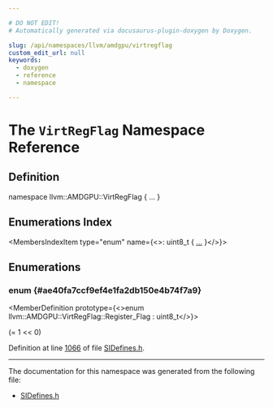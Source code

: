```yaml
---

# DO NOT EDIT!
# Automatically generated via docusaurus-plugin-doxygen by Doxygen.

slug: /api/namespaces/llvm/amdgpu/virtregflag
custom_edit_url: null
keywords:
  - doxygen
  - reference
  - namespace

---
```





# The `VirtRegFlag` Namespace Reference

<DoxygenPage pluginConfig={pluginConfig}>



## Definition

<CodeBlock>namespace llvm::AMDGPU::VirtRegFlag &#123; ... &#125;</CodeBlock>

## Enumerations Index

<MembersIndex>

<MembersIndexItem
  type="enum"
  name={<>: uint8&#95;t &#123; <a href="#ae40fa7ccf9ef4e1fa2db150e4b74f7a9">...</a> &#125;</>}>
</MembersIndexItem>

</MembersIndex>


<SectionDefinition>

## Enumerations

### enum  {#ae40fa7ccf9ef4e1fa2db150e4b74f7a9}

<MemberDefinition
  prototype={<>enum llvm::AMDGPU::VirtRegFlag::Register_Flag : uint8&#95;t</>}>

<EnumerationList title="Enumeration values">

<Link id="ae40fa7ccf9ef4e1fa2db150e4b74f7a9a31784c8e60845a8b46a9de185dec5645" />
<EnumerationListItem name="WWM_REG">
 (= 1 &lt;&lt; 0)
</EnumerationListItem>

</EnumerationList>

Definition at line <a href="/docs/api/files/lib/lib/target/lib/target/amdgpu/sidefines-h/#l01066">1066</a> of file <a href="/docs/api/files/lib/lib/target/lib/target/amdgpu/sidefines-h">SIDefines.h</a>.
</MemberDefinition>

</SectionDefinition>

<hr/>

The documentation for this namespace was generated from the following file:

<ul>
<li><a href="/docs/api/files/lib/lib/target/lib/target/amdgpu/sidefines-h">SIDefines.h</a></li>
</ul>

</DoxygenPage>
